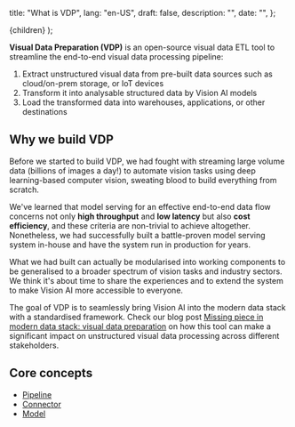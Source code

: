   title: "What is VDP",
  lang: "en-US",
  draft: false,
  description: "",
  date: "",
};

  <DocsLayout meta={meta}>{children}</DocsLayout>
);

**Visual Data Preparation (VDP)** is an open-source visual data ETL tool to streamline the end-to-end visual data processing pipeline:

1. Extract unstructured visual data from pre-built data sources such as cloud/on-prem storage, or IoT devices
2. Transform it into analysable structured data by Vision AI models
3. Load the transformed data into warehouses, applications, or other destinations

## Why we build VDP

Before we started to build VDP, we had fought with streaming large volume data (billions of images a day!) to automate vision tasks using deep learning-based computer vision, sweating blood to build everything from scratch.

We've learned that model serving for an effective end-to-end data flow concerns not only **high throughput** and **low latency** but also **cost efficiency**, and these criteria are non-trivial to achieve altogether. Nonetheless, we had successfully built a battle-proven model serving system in-house and have the system run in production for years.

What we had built can actually be modularised into working components to be generalised to a broader spectrum of vision tasks and industry sectors. We think it's about time to share the experiences and to extend the system to make Vision AI more accessible to everyone.

The goal of VDP is to seamlessly bring Vision AI into the modern data stack with a standardised framework. Check our blog post [Missing piece in modern data stack: visual data preparation](https://blog.instill.tech/visual-data-preparation/?utm_source=doc&utm_medium=doc&utm_campaign=doc) on how this tool can make a significant impact on unstructured visual data processing across different stakeholders.

## Core concepts

- [Pipeline](concepts/pipeline)
- [Connector](concepts/connector)
- [Model](concepts/model)
